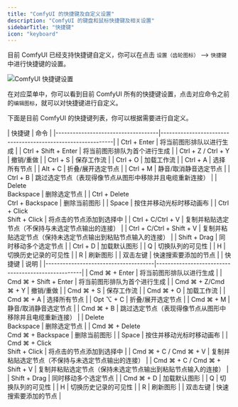 ```yaml
---
title: "ComfyUI 的快捷键及自定义设置"
description: "ComfyUI 的键盘和鼠标快捷键及相关设置"
sidebarTitle: "快捷键"
icon: "keyboard"
---
```


目前 ComfyUI 已经支持快捷键自定义，你可以在点击 `设置（齿轮图标）` --> `快捷键`  中进行快捷键的设置。

![ComfyUI 快捷键设置](/images/interface/setting/keybinding.jpg)

在对应菜单中，你可以看到目前 ComfyUI 所有的快捷键设置，点击对应命令之前的`编辑图标`，就可以对快捷键进行自定义。

下面是目前 ComfyUI 的快捷键列表，你可以根据需要进行自定义。

<Tabs>
<Tab title="Windows/Linux">
| 快捷键                             | 命令                                                          |
|------------------------------------|-------------------------------------------------------------|
| Ctrl + Enter                       | 将当前图形排队以进行生成                                        |
| Ctrl + Shift + Enter               | 将当前图形排队为首个进行生成                                     |
| Ctrl + Z / Ctrl + Y                | 撤销/重做                                                     |
| Ctrl + S                           | 保存工作流                                                    |
| Ctrl + O                           | 加载工作流                                                    |
| Ctrl + A                           | 选择所有节点                                                  |
| Alt + C                            | 折叠/展开选定节点                                              |
| Ctrl + M                           | 静音/取消静音选定节点                                          |
| Ctrl + B                           | 跳过选定节点（表现得像节点从图形中移除并且电缆重新连接）            |
| Delete<br/>Backspace               | 删除选定节点                                                |
| Ctrl + Delete<br/>Ctrl + Backspace | 删除当前图形                                                |
| Space                              | 按住并移动光标时移动画布                                       |
| Ctrl + Click<br/>Shift + Click     | 将点击的节点添加到选择中                                       |
| Ctrl + C/Ctrl + V                  | 复制并粘贴选定节点（不保持与未选定节点输出的连接）                     |
| Ctrl + C/Ctrl + Shift + V          | 复制并粘贴选定节点（保持未选定节点输出到粘贴节点输入的连接）       |
| Shift + Drag                       | 同时移动多个选定节点                                          |
| Ctrl + D                           | 加载默认图形                                                |
| Q                                  | 切换队列的可见性                                              |
| H                                  | 切换历史记录的可见性                                         |
| R                                  | 刷新图形                                                    |
| 双击左键                            | 快速搜索要添加的节点                                          |
</Tab>

<Tab title="MacOS">
| 快捷键                                  | 说明                                              |
|--------------------------------------|----------------------------------------------------|
| Cmd ⌘ + Enter                        | 将当前图形排队以进行生成                               |
| Cmd ⌘ + Shift + Enter                | 将当前图形排队为首个进行生成                            |
| Cmd ⌘ + Z/Cmd ⌘ + Y                  | 撤销/重做                                           |
| Cmd ⌘ + S                            | 保存工作流                                           |
| Cmd ⌘ + O                            | 加载工作流                                          |
| Cmd ⌘ + A                            | 选择所有节点                                         |
| Opt ⌥ + C                            | 折叠/展开选定节点                                     |
| Cmd ⌘ + M                            | 静音/取消静音选定节点                                 |
| Cmd ⌘ + B                            | 跳过选定节点（表现得像节点从图形中移除并且电缆重新连接）    |
| Delete<br/>Backspace                 | 删除选定节点                                         |
| Cmd ⌘ + Delete<br/>Cmd ⌘ + Backspace | 删除当前图形                                         |
| Space                                | 按住并移动光标时移动画布                               |
| Cmd ⌘ + Click<br/>Shift + Click      | 将点击的节点添加到选择中                               |
| Cmd ⌘ + C / Cmd ⌘ + V                | 复制并粘贴选定节点（不保持与未选定节点输出的连接）         |
| Cmd ⌘ + C / Cmd ⌘ + Shift + V        | 复制并粘贴选定节点（保持未选定节点输出到粘贴节点输入的连接） |
| Shift + Drag                         | 同时移动多个选定节点                                  |
| Cmd ⌘ + D                            | 加载默认图形                                         |
| Q                                    | 切换队列的可见性                                     |
| H                                    | 切换历史记录的可见性                                  |
| R                                    | 刷新图形                                            |
| 双击左键                               | 快速搜索要添加的节点                                 |

</Tab>
</Tabs>
